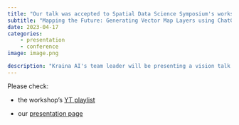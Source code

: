 ```yaml
---
title: "Our talk was accepted to Spatial Data Science Symposium's workshop on Geography According to ChatGPT"
subtitle: "Mapping the Future: Generating Vector Map Layers using ChatGPT and Stable Diffusion for Map Imagery"
date: 2023-04-17
categories:
    - presentation
    - conference
image: image.png

description: "Kraina AI's team leader will be presenting a vision talk on large models and map generation at the SDSS workshop."
---
```


Please check:

* the workshop's [YT playlist](https://www.youtube.com/playlist?list=PLLPRl7FLqNFRwp90ore-DvzcwpvPk_-pI)

* our [presentation page](/pages/publications/mapping-the-future/index.qmd)
